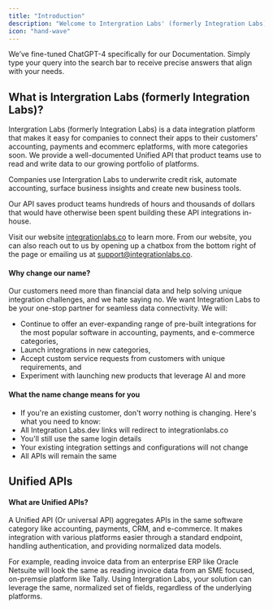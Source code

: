 ```yaml
---
title: "Introduction"
description: "Welcome to Intergration Labs' (formerly Integration Labs) Documentation! Learn how Intergration Labs can help you access your business customers' financial data."
icon: "hand-wave"
---
```


<Info>We’ve fine-tuned ChatGPT-4 specifically for our Documentation. Simply type your query into the search bar to receive precise answers that align with your needs.</Info>

## What is Intergration Labs (formerly Integration Labs)?

Intergration Labs (formerly Integration Labs) is a data integration platform that makes it easy for companies to connect their apps to their customers' accounting, payments and ecommerc eplatforms, with more categories soon. We provide a well-documented Unified API that product teams use to read and write data to our growing portfolio of platforms.

Companies use Intergration Labs to underwrite credit risk, automate accounting, surface business insights and create new business tools.

Our API saves product teams hundreds of hours and thousands of dollars that would have otherwise been spent building these API integrations in-house.

Visit our website [integrationlabs.co](https://bit.ly/3ulLF5r) to learn more. From our website, you can also reach out to us by opening up a chatbox from the bottom right of the page or emailing us at support@integrationlabs.co.

#### Why change our name?

Our customers need more than financial data and help solving unique integration challenges, and we hate saying no.
We want Integration Labs to be your one-stop partner for seamless data connectivity. We will:

- Continue to offer an ever-expanding range of pre-built integrations for the most popular software in accounting, payments, and e-commerce categories,
- Launch integrations in new categories,
- Accept custom service requests from customers with unique requirements, and
- Experiment with launching new products that leverage AI and more

#### What the name change means for you

- If you're an existing customer, don't worry nothing is changing. Here's what you need to know:
- All Integration Labs.dev links will redirect to integrationlabs.co
- You'll still use the same login details
- Your existing integration settings and configurations will not change
- All APIs will remain the same

## Unified APIs

#### What are Unified APIs?

A Unified API (Or universal API) aggregates APIs in the same software category like accounting, payments, CRM, and e-commerce. It makes integration with various platforms easier through a standard endpoint, handling authentication, and providing normalized data models.

For example, reading invoice data from an enterprise ERP like Oracle Netsuite will look the same as reading invoice data from an SME focused, on-premsie platform like Tally. Using Intergration Labs, your solution can leverage the same, normalized set of fields, regardless of the underlying platforms.
